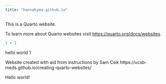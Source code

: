 ```yaml
---
title: "hannahyma.github.io"
---
```


This is a Quarto website.

To learn more about Quarto websites visit <https://quarto.org/docs/websites>.

```r
1 + 1
```

hello world
1

Website created with aid from instructions by Sam Csik
https://ucsb-meds.github.io/creating-quarto-websites/

Hello world!


